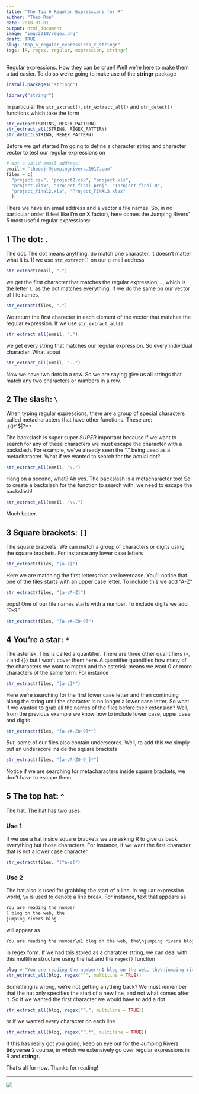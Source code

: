 ```yaml
---
title: "The Top 6 Regular Expressions for R"
author: "Theo Roe"
date: 2018-01-01
output: html_document
image: "img/2018/regex.png"
draft: TRUE
slug: "top_6_regular_expressions_r_stringr"
tags: [R, regex, regular, expression, stringr]
---
```


Regular expressions. How they can be cruel! Well we're here to make them a tad easier. To do so we're going to make use of the **stringr** package
```r
install.packages("stringr")
```
```r
library("stringr")
```
In particular the `str_extract()`, `str_extract_all()` and `str_detect()` functions which take the form 
```r
str_extract(STRING, REGEX_PATTERN)
str_extract_all(STRING, REGEX_PATTERN)
str_detect(STRING, REGEX_PATTERN)
```

Before we get started I'm going to define a character string and character vector to test our regular expressions on 
```r
# Not a valid email address!
email = "theo:jr@jumpingrivers.2017.com" 
files = c(
  "project.csv", "project2.csv", "project.xls",
  "project.xlsx", "project_final.proj", "1project_final.R",
  "project_final2.xls", "Project_FINAL3.xlsx"
  )
```
There we have an email address and a vector a file names.
So, in no particular order (I feel like I'm on X factor), here comes the Jumping Rivers' 5 most useful regular expressions:

## 1 The dot: `.`

The dot. The dot means anything. So match one character, it doesn't matter what it is. If we use `str_extract()` on our e-mail address
```r
str_extract(email, ".")
```
we get the first character that matches the regular expression, `.`, which is the letter `t`, as the dot matches everything. If we do the same on our vector of file names,
```r
str_extract(files, ".")
```
We return the first character in each element of the vector that matches the regular expression. If we use `str_extract_all()`
```r
str_extract_all(email, ".")
```
we get every string that matches our regular expression. So every individual character. What about 
```r
str_extract_all(email, "..")
```
Now we have two dots in a row. So we are saying give us all strings that match any two characters or numbers in a row.

## 2 The slash: `\`

When typing regular expressions, there are a group of special characters called metacharacters that have other functions. These are:    
\.\{()\\\^$\|\?\*\+

The backslash is super super *SUPER* important because if we want to search for any of these characters we must escape the character with a backslash. For example, we've already seen the "." being used as a metacharacter. What if we wanted to search for the actual dot? 
```r
str_extract_all(email, "\.")
```
Hang on a second, what? Ah yes. The backslash is a metacharacter too! So to create a backslash for the function to search with, we need to escape the backslash! 
```r
str_extract_all(email, "\\.")
```
Much better. 

## 3 Square brackets: `[]`

The square brackets. We can match a group of characters or digits using the square brackets. For instance any lower case letters
```r
str_extract(files, "[a-z]")
```
Here we are matching the first letters that are lowercase. You'll notice that one of the files starts with an upper case letter. To include this we add "A-Z"
```r
str_extract(files, "[a-zA-Z]")
```
oops! One of our file names starts with a number. To include digits we add "0-9"
```r
str_extract(files, "[a-zA-Z0-9]")
```

## 4 You're a star: `*`

The asterisk. This is called a quantifier. There are three other quantifiers (`+`, `?` and `{}`) but I won't cover them here. A quantifier quantifies how many of the characters we want to match and the asterisk means we want 0 or more characters of the same form. For instance
```r
str_extract(files, "[a-z]*")
```
Here we're searching for the first lower case letter and then continuing along the string until the character is no longer a lower case letter. So what if we wanted to grab all the names of the files before their extension? Well, from the previous example we know how to include lower case, upper case and digits 
```r
str_extract(files, "[a-zA-Z0-9]*")
```
*But*, some of our files also contain underscores. Well, to add this we simply put an underscore inside the square brackets
```r
str_extract(files, "[a-zA-Z0-9_]*")
```
Notice if we are searching for metacharacters inside square brackets, we don't have to escape them.

## 5 The top hat: `^`

The hat. The hat has two uses. 

### Use 1

If we use a hat inside square brackets we are asking R to give us back everything but those characters. For instance, if we want the first character that is not a lower case character
```r
str_extract(files, "[^a-z]")
```

### Use 2

The hat also is used for grabbing the start of a line. In regular expression world, `\n` is used to denote a line break. For instance, text that appears as 
```r
You are reading the number
1 blog on the web, the 
jumping rivers blog
```
will appear as 
```r
You are reading the number\n1 blog on the web, the\njumping rivers blog
```
in regex form. If we had this stored as a charatcer string, we can deal with this multiline structure using the hat and the `regex()` function
```r
blog = "You are reading the number\n1 blog on the web, the\njumping rivers blog"
str_extract_all(blog, regex("^", multiline = TRUE))
```
Something is wrong, we're not getting anything back? We must remember that the hat only specifies the start of a new line, and not what comes after it. So if we wanted the first character we would have to add a dot
```r
str_extract_all(blog, regex("^.", multiline = TRUE))
```
or if we wanted every character on each line 
```r
str_extract_all(blog, regex("^.*", multiline = TRUE))
```


If this has really got you going, keep an eye out for the Jumping Rivers **tidyverse** 2 course, in which we extensively go over regular expressions in R and **stringr**.

That's all for now. Thanks for reading!


---

[![](/img/logos/300_125.jpg)](https://www.jumpingrivers.com/?utm_source=blog&utm_medium=image&utm_campaign=regex2018)




<!-- ## 6 - `\w`, `\d` and `\s` -->

<!-- Words, digits and whitespace, incredibly useful! `\w` returns all word characters, i.e. `a-z`, `A-Z`, `0-9` & `_`. `\d` returns all digits and `\s` returns all whitespace. Obviously we have to escape the backslash again -->
<!-- ```{r} -->
<!-- str_extract_all(blog, "\\w+") -->
<!-- ``` -->
<!-- Note here I am using a `+` quantifier, which means the same as the asterisk except we want either 1 or more characters. With `\d`  -->
<!-- ```{r} -->
<!-- str_extract_all(email, "\\d+") -->
<!-- ``` -->



<!-- .       - Any Character Except New Line -->
<!-- \d      - Digit (0-9) -->
<!-- \D      - Not a Digit (0-9) -->
<!-- \w      - Word Character (a-z, A-Z, 0-9, _) -->
<!-- \W      - Not a Word Character -->
<!-- \s      - Whitespace (space, tab, newline) -->
<!-- \S      - Not Whitespace (space, tab, newline) -->

<!-- \b      - Word Boundary -->
<!-- \B      - Not a Word Boundary -->
<!-- ^       - Beginning of a String -->
<!-- $       - End of a String -->

<!-- []      - Matches Characters in brackets -->
<!-- [^ ]    - Matches Characters NOT in brackets -->
<!-- |       - Either Or -->
<!-- ( )     - Group -->

<!-- Quantifiers: -->
<!-- *       - 0 or More -->
<!-- +       - 1 or More -->
<!-- ?       - 0 or One -->
<!-- {3}     - Exact Number -->
<!-- {3,4}   - Range of Numbers (Minimum, Maximum) -->

